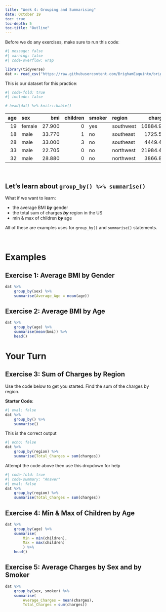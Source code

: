 ```yaml
---
title: "Week 4: Grouping and Summarising"
date: October 19
toc: true
toc-depth: 5
toc-title: "Outline"
---
```


Before we do any exercises, make sure to run this code: 

```r
#| message: false
#| warning: false
#| code-overflow: wrap

library(tidyverse)
dat <- read_csv("https://raw.githubusercontent.com/BrighamEaquinto/brighameaquinto.github.io/master/datasets/insurance.csv")
```

This is our dataset for this practice: 

```r
#| code-fold: true
#| include: false

# head(dat) %>% knitr::kable()
```

| age|sex    |    bmi| children|smoker |region    |   charges|
|---:|:------|------:|--------:|:------|:---------|---------:|
|  19|female | 27.900|        0|yes    |southwest | 16884.924|
|  18|male   | 33.770|        1|no     |southeast |  1725.552|
|  28|male   | 33.000|        3|no     |southeast |  4449.462|
|  33|male   | 22.705|        0|no     |northwest | 21984.471|
|  32|male   | 28.880|        0|no     |northwest |  3866.855|

<br>

## Let's learn about `group_by() %>% summarise()` 


What if we want to learn: 

- the average BMI ***by*** gender 
- the total sum of charges ***by*** region in the US 
- min & max of children ***by *** age

All of these are examples uses for `group_by()` and `summarise()` statements. 

<br>

# Examples 

## Exercise 1: Average BMI by Gender

```r
dat %>% 
    group_by(sex) %>%
    summarise(Average_Age = mean(age))
```

## Exercise 2: Average BMI by Age

```r
dat %>% 
    group_by(age) %>% 
    summarise(mean(bmi)) %>% 
    head() 
```


# Your Turn

## Exercise 3: Sum of Charges by Region

Use the code below to get you started. Find the sum of the charges by region. 

**Starter Code:**

```r
#| eval: false
dat %>% 
    group_by() %>% 
    summarise()
```

This is the correct output
```r
#| echo: false
dat %>% 
    group_by(region) %>% 
    summarise(Total_Charges = sum(charges))
```

Attempt the code above then use this dropdown for help

```r
#| code-fold: true
#| code-summary: "Answer"
#| eval: false
dat %>% 
    group_by(region) %>% 
    summarise(Total_Charges = sum(charges))
```


## Exercise 4: Min & Max of Children by Age

```r
dat %>% 
    group_by(age) %>%
    summarise(
        Min = min(children),
        Max = max(children)
        ) %>% 
    head()

```


## Exercise 5: Average Charges by Sex and by Smoker

```r
dat %>% 
    group_by(sex, smoker) %>% 
    summarise(
        Average_Charges = mean(charges), 
        Total_Charges = sum(charges))
```


